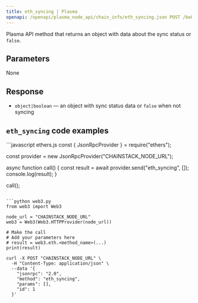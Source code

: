 ```yaml
---
title: eth_syncing | Plasma
openapi: /openapi/plasma_node_api/chain_info/eth_syncing.json POST /be84184cd12967be5a65d06651c60085
---
```


Plasma API method that returns an object with data about the sync status or `false`.

## Parameters

None

## Response

* `object|boolean` — an object with sync status data or `false` when not syncing

## `eth_syncing` code examples

<CodeGroup>
```javascript ethers.js
const { JsonRpcProvider } = require("ethers");

const provider = new JsonRpcProvider("CHAINSTACK_NODE_URL");

async function call() {
  const result = await provider.send("eth_syncing", []);
  console.log(result);
}

call();
```

```python web3.py
from web3 import Web3

node_url = "CHAINSTACK_NODE_URL"
web3 = Web3(Web3.HTTPProvider(node_url))

# Make the call
# Add your parameters here
# result = web3.eth.<method_name>(...)
print(result)
```

```shell cURL
curl -X POST "CHAINSTACK_NODE_URL" \
  -H "Content-Type: application/json" \
  --data '{
    "jsonrpc": "2.0",
    "method": "eth_syncing",
    "params": [],
    "id": 1
  }'
```
</CodeGroup>
